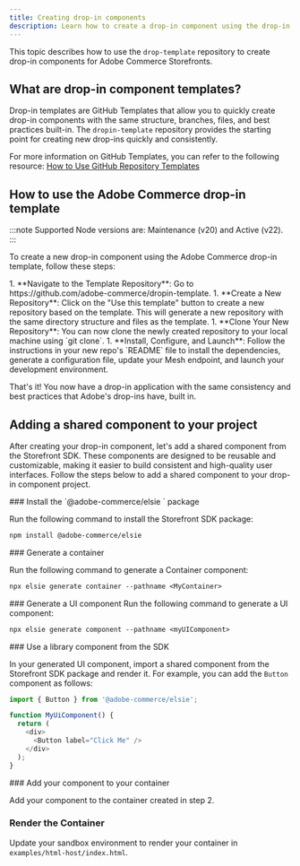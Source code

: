 ```yaml
---
title: Creating drop-in components
description: Learn how to create a drop-in component using the drop-in template.
---
```



This topic describes how to use the `drop-template` repository to create drop-in components for Adobe Commerce Storefronts.

## What are drop-in component templates?

Drop-in templates are GitHub Templates that allow you to quickly create drop-in components with the same structure, branches, files, and best practices built-in. The `dropin-template` repository provides the starting point for creating new drop-ins quickly and consistently.

For more information on GitHub Templates, you can refer to the following resource: [How to Use GitHub Repository Templates](https://docs.github.com/en/repositories/creating-and-managing-repositories/creating-a-repository-from-a-template)

## How to use the Adobe Commerce drop-in template

:::note
Supported Node versions are: Maintenance (v20) and Active (v22).
:::

To create a new drop-in component using the Adobe Commerce drop-in template, follow these steps:

<Steps>
1. **Navigate to the Template Repository**: Go to https://github.com/adobe-commerce/dropin-template.
1. **Create a New Repository**: Click on the "Use this template" button to create a new repository based on the template. This will generate a new repository with the same directory structure and files as the template.
1. **Clone Your New Repository**: You can now clone the newly created repository to your local machine using `git clone`.
1. **Install, Configure, and Launch**: Follow the instructions in your new repo's `README` file to install the dependencies, generate a configuration file, update your Mesh endpoint, and launch your development environment.
</Steps>

That's it! You now have a drop-in application with the same consistency and best practices that Adobe's drop-ins have, built in.

## Adding a shared component to your project
After creating your drop-in component, let's add a shared component from the Storefront SDK. These components are designed to be reusable and customizable, making it easier to build consistent and high-quality user interfaces. Follow the steps below to add a shared component to your drop-in component project.

<Tasks>

<Task>
### Install the `@adobe-commerce/elsie ` package

Run the following command to install the Storefront SDK package:

```txt
npm install @adobe-commerce/elsie
```
</Task>


<Task>
### Generate a container

Run the following command to generate a Container component:

```txt
npx elsie generate container --pathname <MyContainer>
```
</Task>

<Task>
### Generate a UI component
Run the following command to generate a UI component:

```txt
npx elsie generate component --pathname <myUIComponent>
```
</Task>

<Task>
### Use a library component from the SDK

In your generated UI component, import a shared component from the Storefront SDK package and render it. For example, you can add the `Button` component as follows:

   ```javascript
   import { Button } from '@adobe-commerce/elsie';
   
   function MyUiComponent() {
     return (
       <div>
         <Button label="Click Me" />
       </div>
     );
   }
   ```

</Task>

<Task>
### Add your component to your container

Add your component to the container created in step 2.

</Task>

<Task>

### Render the Container

Update your sandbox environment to render your container in `examples/html-host/index.html`.

</Task>

</Tasks>
